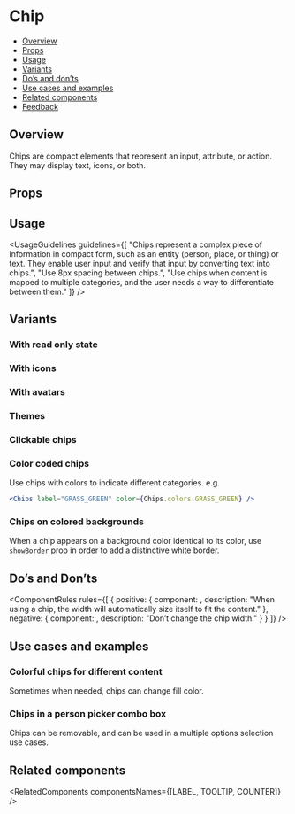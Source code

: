 
<Meta of={ChipsStories} />

# Chip

- [Overview](#overview)
- [Props](#props)
- [Usage](#usage)
- [Variants](#variants)
- [Do’s and don’ts](#dos-and-donts)
- [Use cases and examples](#use-cases-and-examples)
- [Related components](#related-components)
- [Feedback](#feedback)

## Overview

Chips are compact elements that represent an input, attribute, or action. They may display text, icons, or both.

<Canvas>
  <Story of={ChipsStories.Overview} />
</Canvas>

## Props

<Controls />

## Usage

<UsageGuidelines
  guidelines={[
    "Chips represent a complex piece of information in compact form, such as an entity (person, place, or thing) or text. They enable user input and verify that input by converting text into chips.",
    "Use 8px spacing between chips.",
    "Use chips when content is mapped to multiple categories, and the user needs a way to differentiate between them."
  ]}
/>

<TipLabel />

## Variants

### With read only state

<Canvas>
  <Story of={ChipsStories.ChipsWithReadOnlyState} />
</Canvas>

### With icons

<Canvas>
  <Story of={ChipsStories.ChipsWithIcons} />
</Canvas>

### With avatars

<Canvas>
  <Story of={ChipsStories.ChipsWithAvatars} />
</Canvas>

### Themes

<Canvas>
  <Story of={ChipsStories.Themes} />
</Canvas>

### Clickable chips

<Canvas>
  <Story of={ChipsStories.Clickable} />
</Canvas>

### Color coded chips

Use chips with colors to indicate different categories.
e.g.

```jsx
<Chips label="GRASS_GREEN" color={Chips.colors.GRASS_GREEN} />
```

<Canvas>
  <Story of={ChipsStories.ChipsPalette} />
</Canvas>

### Chips on colored backgrounds

When a chip appears on a background color identical to its color, use `showBorder` prop in order to add a distinctive white border.

<Canvas>
  <Story of={ChipsStories.OnColor} />
</Canvas>

## Do’s and Don’ts

<ComponentRules
  rules={[
    {
      positive: {
        component: <Chips label="Jason Tal" readOnly />,
        description: "When using a chip, the width will automatically size itself to fit the content."
      },
      negative: {
        component: <Chips label="This is a chip" className="monday-storybook-chips_chip-padding" readOnly />,
        description: "Don’t change the chip width."
      }
    }
  ]}
/>

## Use cases and examples

### Colorful chips for different content

Sometimes when needed, chips can change fill color.

<Canvas>
  <Story of={ChipsStories.ColorfulChipsForDifferentContent} />
</Canvas>

### Chips in a person picker combo box

Chips can be removable, and can be used in a multiple options selection use cases.

<Canvas>
  <Story of={ChipsStories.ChipsInAPersonPickerComboBox} />
</Canvas>

## Related components

<RelatedComponents componentsNames={[LABEL, TOOLTIP, COUNTER]} />
